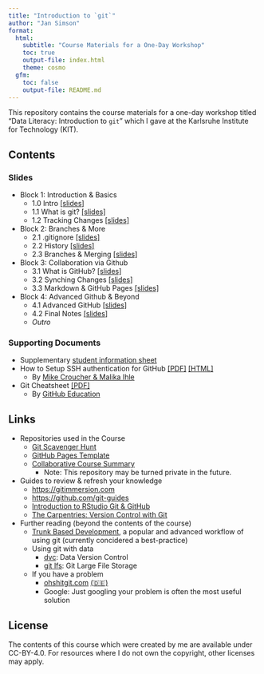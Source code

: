 ```yaml
---
title: "Introduction to `git`"
author: "Jan Simson"
format:
  html:
    subtitle: "Course Materials for a One-Day Workshop"
    toc: true
    output-file: index.html
    theme: cosmo
  gfm:
    toc: false
    output-file: README.md
---
```


This repository contains the course materials for a one-day workshop titled "Data Literacy: Introduction to `git`" which I gave at the Karlsruhe Institute for Technology (KIT).

## Contents

### Slides

- Block 1: Introduction & Basics
  - 1.0 Intro [[slides]](output/1.0-intro.html)
  - 1.1 What is git? [[slides]](output/1.1-what_is_git.html)
  - 1.2 Tracking Changes [[slides]](output/1.2-tracking_changes.html)

- Block 2: Branches & More
  - 2.1 .gitignore [[slides]](output/2.1-gitignore.html)
  - 2.2 History [[slides]](output/2.2-history.html)
  - 2.3 Branches & Merging [[slides]](output/2.3-branches_merging.html)

- Block 3: Collaboration via Github
  - 3.1 What is GitHub? [[slides]](output/3.1-what_is_github.html)
  - 3.2 Synching Changes [[slides]](output/3.2-synching_changes.html)
  - 3.3 Markdown & GitHub Pages [[slides]](output/3.3-pages_markdown.html)

- Block 4: Advanced Github & Beyond
  - 4.1 Advanced GitHub [[slides]](output/4.1-advanced_github.html)
  - 4.2 Final Notes [[slides]](output/4.2-final_notes.html)
  - *Outro*

<!-- *: Since they have to be manually generated, the PDF version of slides may be slightly outdated. Please refer to [this guide](https://revealjs.com/pdf-export/), on how to export your own PDF version from the online slides. -->

### Supporting Documents

- Supplementary [student information sheet](output/resources/student-info/student-info.pdf)
- How to Setup SSH authentication for GitHub [[PDF]](output/resources/ssh/how-to-setup-github-ssh.pdf) [[HTML]](https://malikaihle.github.io/Introduction-RStudio-Git-GitHub/SSH.html)
  - By [Mike Croucher & Malika Ihle](https://github.com/MalikaIhle/Introduction-RStudio-Git-GitHub)
- Git Cheatsheet [[PDF]](resources/git-cheat-sheet-education.pdf)
  - By [GitHub Education](https://education.github.com/)

## Links

- Repositories used in the Course
  - [Git Scavenger Hunt](https://github.com/open-teaching/git-scavenger-hunt)
  - [GitHub Pages Template](https://github.com/open-teaching/gh-pages-template)
  - [Collaborative Course Summary](https://github.com/open-teaching/git-course-summary-ws22)
    - Note: This repository may be turned private in the future.
- Guides to review & refresh your knowledge
  - <https://gitimmersion.com>
  - <https://github.com/git-guides>
  - [Introduction to RStudio Git & GitHub](https://malikaihle.github.io/Introduction-RStudio-Git-GitHub/)
  - [The Carpentries: Version Control with Git](https://swcarpentry.github.io/git-novice/)
- Further reading (beyond the contents of the course)
  - [Trunk Based Development](https://www.atlassian.com/continuous-delivery/continuous-integration/trunk-based-development), a popular and advanced workflow of using git (currently concidered a best-practice)
  - Using git with data
    - [dvc](https://dvc.org/): Data Version Control
    - [git lfs](https://git-lfs.github.com/): Git Large File Storage
  - If you have a problem
    - [ohshitgit.com](https://ohshitgit.com/) [(🇩🇪)](https://ohshitgit.com/de)
    - Google: Just googling your problem is often the most useful solution

## License

The contents of this course which were created by me are available under CC-BY-4.0. For resources where I do not own the copyright, other licenses may apply.

